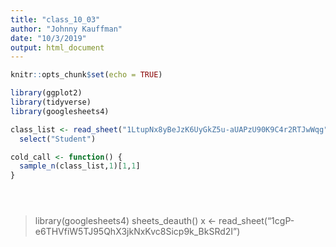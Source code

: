 ```yaml
---
title: "class_10_03"
author: "Johnny Kauffman"
date: "10/3/2019"
output: html_document
---
```


```r
knitr::opts_chunk$set(echo = TRUE)

library(ggplot2)
library(tidyverse)
library(googlesheets4)


```

```r

class_list <- read_sheet("1LtupNx8yBeJzK6UyGkZ5u-aUAPzU90K9C4r2RTJwWqg") %>% 
  select("Student")

cold_call <- function() {
  sample_n(class_list,1)[1,1]
}





```





> library(googlesheets4)
> sheets_deauth()
> x <- read_sheet("1cgP-e6THVfiW5TJ95QhX3jkNxKvc8Sicp9k_BkSRd2I")